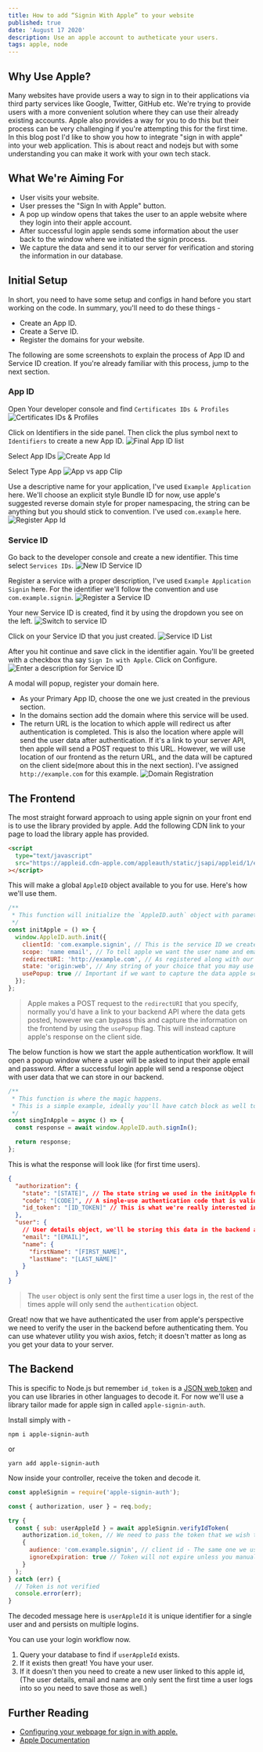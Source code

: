 ```yaml
---
title: How to add “Signin With Apple” to your website
published: true
date: 'August 17 2020'
description: Use an apple account to autheticate your users.
tags: apple, node
---
```


## Why Use Apple?

Many websites have provide users a way to sign in to their applications via third party services like Google, Twitter, GitHub etc. We're trying to provide users with a more convenient solution where they can use their already existing accounts. Apple also provides a way for you to do this but their process can be very challenging if you're attempting this for the first time. In this blog post I'd like to show you how to integrate "sign in with apple" into your web application. This is about react and nodejs but with some understanding you can make it work with your own tech stack.

## What We're Aiming For

- User visits your website.
- User presses the "Sign In with Apple" button.
- A pop up window opens that takes the user to an apple website where they login into their apple account.
- After successful login apple sends some information about the user back to the window where we initiated the signin process.
- We capture the data and send it to our server for verification and storing the information in our database.

## Initial Setup

In short, you need to have some setup and configs in hand before you start working on the code. In summary, you'll need to do these things -

- Create an App ID.
- Create a Serve ID.
- Register the domains for your website.

The following are some screenshots to explain the process of App ID and Service ID creation. If you're already familiar with this process, jump to the next section.

### App ID

Open Your developer console and find `Certificates IDs & Profiles`
![Certificates IDs & Profiles](https://user-images.githubusercontent.com/18533307/90204174-e533d600-ddff-11ea-8691-22918c1930ed.png)

Click on Identifiers in the side panel. Then click the plus symbol next to `Identifiers` to create a new App ID.
![Final App ID list](https://user-images.githubusercontent.com/18533307/90203594-c4b74c00-ddfe-11ea-9f44-23041c6624a5.png)

Select App IDs
![Create App Id](https://user-images.githubusercontent.com/18533307/90203597-c719a600-ddfe-11ea-97fa-f0b502d5ef10.png)

Select Type App
![App vs app Clip](https://user-images.githubusercontent.com/18533307/90203601-c8e36980-ddfe-11ea-8617-5330cacdfee6.png)

Use a descriptive name for your application, I've used `Example Application` here. We'll choose an explicit style Bundle ID for now, use apple's suggested reverse domain style for proper namespacing, the string can be anything but you should stick to convention. I've used `com.example` here.
![Register App Id](https://user-images.githubusercontent.com/18533307/90203606-caad2d00-ddfe-11ea-8e7e-75cebaafa08b.png)

### Service ID

Go back to the developer console and create a new identifier. This time select `Services IDs`.
![New ID Service ID](https://user-images.githubusercontent.com/18533307/90203632-d7ca1c00-ddfe-11ea-8af6-bf006ef36809.png)

Register a service with a proper description, I've used `Example Application Signin` here. For the identifier we'll follow the convention and use `com.example.signin`.
![Register a Service ID](https://user-images.githubusercontent.com/18533307/90203633-d8fb4900-ddfe-11ea-8a56-f7c83f22990b.png)

Your new Service ID is created, find it by using the dropdown you see on the left.
![Switch to service ID](https://user-images.githubusercontent.com/18533307/90203610-cc76f080-ddfe-11ea-9642-1dbeaf2f069d.png)

Click on your Service ID that you just created.
![Service ID List](https://user-images.githubusercontent.com/18533307/90203637-da2c7600-ddfe-11ea-9bb5-f1bf28f36a45.png)

After you hit continue and save click in the identifier again. You'll be greeted with a checkbox tha say `Sign In with Apple`. Click on Configure.
![Enter a description for Service ID](https://user-images.githubusercontent.com/18533307/90203615-cda81d80-ddfe-11ea-8bb2-5a9ba5a6504f.png)

A modal will popup, register your domain here.
   - As your Primary App ID, choose the one we just created in the previous section.
   - In the domains section add the domain where this service will be used.
   - The return URL is the location to which apple will redirect us after authentication is completed. This is also the location where apple will send the user data after authentication. If it's a link to your server API, then apple will send a POST request to this URL. However, we will use location of our frontend as the return URL, and the data will be captured on the client side(more about this in the next section). I've assigned `http://example.com` for this example.
![Domain Registration](https://user-images.githubusercontent.com/18533307/90203626-d6005880-ddfe-11ea-921a-c4cc3eaf6f1c.png)

## The Frontend

The most straight forward approach to using apple signin on your front end is to use the library provided by apple. Add the following CDN link to your page to load the library apple has provided.

```html
<script
  type="text/javascript"
  src="https://appleid.cdn-apple.com/appleauth/static/jsapi/appleid/1/en_US/appleid.auth.js"
></script>
```

This will make a global `AppleID` object available to you for use. Here's how we'll use them.

```js
/**
 * This function will initialize the `AppleID.auth` object with parameter we pass in.
 */
const initApple = () => {
  window.AppleID.auth.init({
    clientId: 'com.example.signin', // This is the service ID we created.
    scope: 'name email', // To tell apple we want the user name and emails fields in the response it sends us.
    redirectURI: 'http://example.com', // As registered along with our service ID
    state: 'origin:web', // Any string of your choice that you may use for some logic. It's optional and you may omit it.
    usePopup: true // Important if we want to capture the data apple sends on the client side.
  });
};
```

> Apple makes a POST request to the `redirectURI` that you specify, normally you'd have a link to your backend API where the data gets posted, however we can bypass this and capture the information on the frontend by using the `usePopup` flag. This will instead capture apple's response on the client side.


The below function is how we start the apple authentication workflow. It will open a popup window where a user will be asked to input their apple email and password.
After a successful login apple will send a response object with user data that we can store in our backend.

```js
/**
 * This function is where the magic happens.
 * This is a simple example, ideally you'll have catch block as well to handle authentication failure.
 */
const singInApple = async () => {
  const response = await window.AppleID.auth.signIn();

  return response;
};
```

This is what the response will look like (for first time users).

```json
{
  "authorization": {
    "state": "[STATE]", // The state string we used in the initApple function
    "code": "[CODE]", // A single-use authentication code that is valid for five minutes. We won't be using this for now.
    "id_token": "[ID_TOKEN]" // This is what we're really interested in. This is JSON web token we'll be decoding in the backend.
  },
  "user": {
    // User details object, we'll be storing this data in the backend as well.
    "email": "[EMAIL]",
    "name": {
      "firstName": "[FIRST_NAME]",
      "lastName": "[LAST_NAME]"
    }
  }
}
```

> The `user` object is only sent the first time a user logs in, the rest of the times apple will only send the `authentication` object.

Great! now that we have authenticated the user from apple's perspective we need to verify the user in the backend before authenticating them. You can use whatever utility you wish axios, fetch; it doesn't matter as long as you get your data to your server.

## The Backend

This is specific to Node.js but remember `id_token` is a [JSON web token](https://www.jsonwebtoken.io/) and you can use libraries in other languages to decode it.
For now we'll use a library tailor made for apple sign in called `apple-signin-auth`.

Install simply with -

```shell
npm i apple-signin-auth
```

or

```shell
yarn add apple-signin-auth
```

Now inside your controller, receive the token and decode it.

```js
const appleSignin = require('apple-signin-auth');

const { authorization, user } = req.body;

try {
  const { sub: userAppleId } = await appleSignin.verifyIdToken(
    authorization.id_token, // We need to pass the token that we wish to decode.
    {
      audience: 'com.example.signin', // client id - The same one we used  on the frontend, this is the secret key used for encoding and decoding the token.
      ignoreExpiration: true // Token will not expire unless you manually do so.
    }
  );
} catch (err) {
  // Token is not verified
  console.error(err);
}
```

The decoded message here is `userAppleId` it is unique identifier for a single user and and persists on multiple logins.

You can use your login workflow now.

1. Query your database to find if `userAppleId` exists.
1. If it exists then great! You have your user.
1. If it doesn't then you need to create a new user linked to this apple id, (The user details, email and name are only sent the first time a user logs into so you need to save those as well.)

## Further Reading

- [Configuring your webpage for sign in with apple.](https://developer.apple.com/documentation/sign_in_with_apple/sign_in_with_apple_js/configuring_your_webpage_for_sign_in_with_apple)
- [Apple Documentation](https://help.apple.com/developer-account/?lang=en#/devde676e696)
